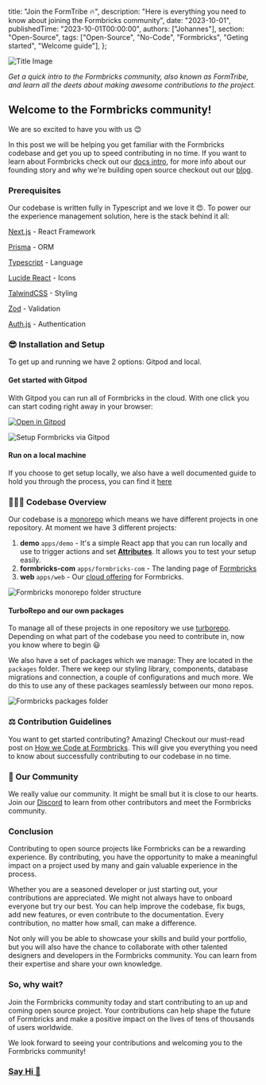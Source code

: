 
  title: "Join the FormTribe 🔥",
  description: "Here is everything you need to know about joining the Formbricks community",
  date: "2023-10-01",
  publishedTime: "2023-10-01T00:00:00",
  authors: ["Johannes"],
  section: "Open-Source",
  tags: ["Open-Source", "No-Code", "Formbricks", "Geting started", "Welcome guide"],
};

<AuthorBox name="Johannes" title="Co-Founder" date="October 1st, 2023" duration="4" />

<Image src={HeaderImage} alt="Title Image" className="w-full rounded-lg" />

_Get a quick intro to the Formbricks community, also known as FormTribe, and learn all the deets about making awesome contributions to the project._

## Welcome to the Formbricks community!

We are so excited to have you with us 😊

In this post we will be helping you get familiar with the Formbricks codebase and get you up to speed contributing in no time. If you want to learn about Formbricks check out our [docs intro](https://formbricks.com/docs/introduction/what-is-formbricks), for more info about our founding story and why we're building open source checkout out our [blog](https://formbricks.com/blog).

### Prerequisites

Our codebase is written fully in Typescript and we love it 😍. To power our the experience management solution, here is the stack behind it all:

[Next.js](https://nextjs.org/) - React Framework

[Prisma](https://www.prisma.io/) - ORM

[Typescript](https://www.typescriptlang.org/) - Language

[Lucide React](https://lucide.dev/guide/packages/lucide-react) - Icons

[TalwindCSS](https://tailwindcss.com/) - Styling

[Zod](https://zod.dev/) - Validation

[Auth.js](https://authjs.dev/) - Authentication

### 😎 Installation and Setup

To get up and running we have 2 options: Gitpod and local.

#### Get started with Gitpod

With Gitpod you can run all of Formbricks in the cloud. With one click you can start coding right away in your browser:

[![Open in Gitpod](https://gitpod.io/button/open-in-gitpod.svg)](https://gitpod.io/#https://github.com/formbricks/formbricks)

<Image src={GitpodImage} alt="Setup Formbricks via Gitpod" className="w-full rounded-lg" />

#### Run on a local machine

If you choose to get setup locally, we also have a well documented guide to hold you through the process, you can find it [here](https://formbricks.com/docs/contributing/setup)

### 👩🏽‍💻 Codebase Overview

Our codebase is a [monorepo](https://en.wikipedia.org/wiki/Monorepo) which means we have different projects in one repository. At moment we have 3 different projects:

1. **demo** `apps/demo` - It's a simple React app that you can run locally and use to trigger actions and set **[Attributes](https://formbricks.com/docs/attributes/why)**. It allows you to test your setup easily.
2. **formbricks-com** `apps/formbricks-com` - The landing page of [Formbricks](https://formbricks.com)
3. **web** `apps/web` - Our [cloud offering](https://app.formbricks.com/) for Formbricks.

<Image src={MonorepoImage} alt="Formbricks monorepo folder structure" className="w-full rounded-lg" />

#### TurboRepo and our own packages

To manage all of these projects in one repository we use [turborepo](https://turbo.build/repo/docs/core-concepts/monorepos). Depending on what part of the codebase you need to contribute in, now you know where to begin 😃

We also have a set of packages which we manage: They are located in the `packages` folder. There we keep our styling library, components, database migrations and connection, a couple of configurations and much more. We do this to use any of these packages seamlessly between our mono repos.

<Image src={PackagesFolderImage} alt="Formbricks packages folder" className="w-full rounded-lg" />

### ⚖️ Contribution Guidelines

You want to get started contributing? Amazing! Checkout our must-read post on [How we Code at Formbricks](https://formbricks.com/docs/contributing/how-we-code). This will give you everything you need to know about successfully contributing to our codebase in no time.

### 🤗 Our Community

We really value our community. It might be small but it is close to our hearts. Join our [Discord](https://formbricks.com/discord) to learn from other contributors and meet the Formbricks community.

### Conclusion

Contributing to open source projects like Formbricks can be a rewarding experience. By contributing, you have the opportunity to make a meaningful impact on a project used by many and gain valuable experience in the process.

Whether you are a seasoned developer or just starting out, your contributions are appreciated. We might not always have to onboard everyone but try our best. You can help improve the codebase, fix bugs, add new features, or even contribute to the documentation. Every contribution, no matter how small, can make a difference.

Not only will you be able to showcase your skills and build your portfolio, but you will also have the chance to collaborate with other talented designers and developers in the Formbricks community. You can learn from their expertise and share your own knowledge.

### So, why wait?

Join the Formbricks community today and start contributing to an up and coming open source project. Your contributions can help shape the future of Formbricks and make a positive impact on the lives of tens of thousands of users worldwide.

We look forward to seeing your contributions and welcoming you to the Formbricks community!

### [Say Hi 👋](https://formbricks.com/discord)


